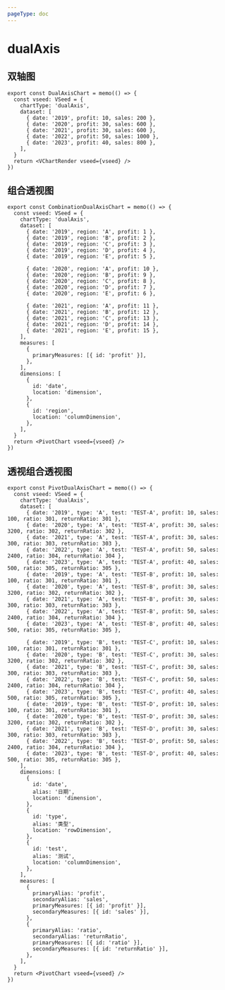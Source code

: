 ```yaml
---
pageType: doc
---
```



# dualAxis

## 双轴图

<DualAxisChart />

```tsx pure
export const DualAxisChart = memo(() => {
  const vseed: VSeed = {
    chartType: 'dualAxis',
    dataset: [
      { date: '2019', profit: 10, sales: 200 },
      { date: '2020', profit: 30, sales: 600 },
      { date: '2021', profit: 30, sales: 600 },
      { date: '2022', profit: 50, sales: 1000 },
      { date: '2023', profit: 40, sales: 800 },
    ],
  }
  return <VChartRender vseed={vseed} />
})
```

## 组合透视图

<CombinationDualAxisChart />

```tsx pure
export const CombinationDualAxisChart = memo(() => {
  const vseed: VSeed = {
    chartType: 'dualAxis',
    dataset: [
      { date: '2019', region: 'A', profit: 1 },
      { date: '2019', region: 'B', profit: 2 },
      { date: '2019', region: 'C', profit: 3 },
      { date: '2019', region: 'D', profit: 4 },
      { date: '2019', region: 'E', profit: 5 },

      { date: '2020', region: 'A', profit: 10 },
      { date: '2020', region: 'B', profit: 9 },
      { date: '2020', region: 'C', profit: 8 },
      { date: '2020', region: 'D', profit: 7 },
      { date: '2020', region: 'E', profit: 6 },

      { date: '2021', region: 'A', profit: 11 },
      { date: '2021', region: 'B', profit: 12 },
      { date: '2021', region: 'C', profit: 13 },
      { date: '2021', region: 'D', profit: 14 },
      { date: '2021', region: 'E', profit: 15 },
    ],
    measures: [
      {
        primaryMeasures: [{ id: 'profit' }],
      },
    ],
    dimensions: [
      {
        id: 'date',
        location: 'dimension',
      },
      {
        id: 'region',
        location: 'columnDimension',
      },
    ],
  }
  return <PivotChart vseed={vseed} />
})
```

## 透视组合透视图

<PivotDualAxisChart />

```tsx pure
export const PivotDualAxisChart = memo(() => {
  const vseed: VSeed = {
    chartType: 'dualAxis',
    dataset: [
      { date: '2019', type: 'A', test: 'TEST-A', profit: 10, sales: 100, ratio: 301, returnRatio: 301 },
      { date: '2020', type: 'A', test: 'TEST-A', profit: 30, sales: 3200, ratio: 302, returnRatio: 302 },
      { date: '2021', type: 'A', test: 'TEST-A', profit: 30, sales: 300, ratio: 303, returnRatio: 303 },
      { date: '2022', type: 'A', test: 'TEST-A', profit: 50, sales: 2400, ratio: 304, returnRatio: 304 },
      { date: '2023', type: 'A', test: 'TEST-A', profit: 40, sales: 500, ratio: 305, returnRatio: 305 },
      { date: '2019', type: 'A', test: 'TEST-B', profit: 10, sales: 100, ratio: 301, returnRatio: 301 },
      { date: '2020', type: 'A', test: 'TEST-B', profit: 30, sales: 3200, ratio: 302, returnRatio: 302 },
      { date: '2021', type: 'A', test: 'TEST-B', profit: 30, sales: 300, ratio: 303, returnRatio: 303 },
      { date: '2022', type: 'A', test: 'TEST-B', profit: 50, sales: 2400, ratio: 304, returnRatio: 304 },
      { date: '2023', type: 'A', test: 'TEST-B', profit: 40, sales: 500, ratio: 305, returnRatio: 305 },

      { date: '2019', type: 'B', test: 'TEST-C', profit: 10, sales: 100, ratio: 301, returnRatio: 301 },
      { date: '2020', type: 'B', test: 'TEST-C', profit: 30, sales: 3200, ratio: 302, returnRatio: 302 },
      { date: '2021', type: 'B', test: 'TEST-C', profit: 30, sales: 300, ratio: 303, returnRatio: 303 },
      { date: '2022', type: 'B', test: 'TEST-C', profit: 50, sales: 2400, ratio: 304, returnRatio: 304 },
      { date: '2023', type: 'B', test: 'TEST-C', profit: 40, sales: 500, ratio: 305, returnRatio: 305 },
      { date: '2019', type: 'B', test: 'TEST-D', profit: 10, sales: 100, ratio: 301, returnRatio: 301 },
      { date: '2020', type: 'B', test: 'TEST-D', profit: 30, sales: 3200, ratio: 302, returnRatio: 302 },
      { date: '2021', type: 'B', test: 'TEST-D', profit: 30, sales: 300, ratio: 303, returnRatio: 303 },
      { date: '2022', type: 'B', test: 'TEST-D', profit: 50, sales: 2400, ratio: 304, returnRatio: 304 },
      { date: '2023', type: 'B', test: 'TEST-D', profit: 40, sales: 500, ratio: 305, returnRatio: 305 },
    ],
    dimensions: [
      {
        id: 'date',
        alias: '日期',
        location: 'dimension',
      },
      {
        id: 'type',
        alias: '类型',
        location: 'rowDimension',
      },
      {
        id: 'test',
        alias: '测试',
        location: 'columnDimension',
      },
    ],
    measures: [
      {
        primaryAlias: 'profit',
        secondaryAlias: 'sales',
        primaryMeasures: [{ id: 'profit' }],
        secondaryMeasures: [{ id: 'sales' }],
      },
      {
        primaryAlias: 'ratio',
        secondaryAlias: 'returnRatio',
        primaryMeasures: [{ id: 'ratio' }],
        secondaryMeasures: [{ id: 'returnRatio' }],
      },
    ],
  }
  return <PivotChart vseed={vseed} />
})
```
